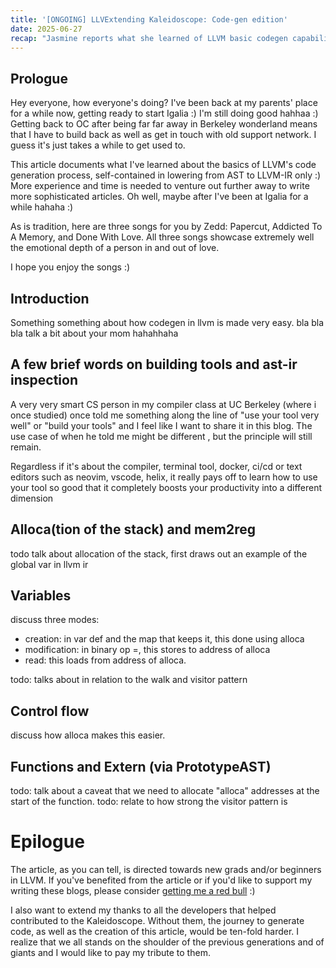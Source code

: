```yaml
---
title: '[ONGOING] LLVExtending Kaleidoscope: Code-gen edition'
date: 2025-06-27
recap: "Jasmine reports what she learned of LLVM basic codegen capabilities"
---
```



## Prologue
Hey everyone, how everyone's doing? I've been back at my parents' place for a while now, getting ready to start Igalia :)
I'm still doing good hahhaa :) Getting back to OC after being far far away in Berkeley wonderland means that I have to build back
as well as get in touch with old support network. I guess it's just takes a while to get used to.

This article documents what I've learned about the basics of LLVM's code generation process, self-contained in lowering from AST to LLVM-IR only :) More experience and time is needed to venture out further away to write more sophisticated articles. Oh well, maybe after I've been at Igalia for a while hahaha :)

As is tradition, here are three songs for you by Zedd: Papercut, Addicted To A Memory, and Done With Love. All three songs showcase extremely well the emotional depth of a person in and out of love.

I hope you enjoy the songs :)


## Introduction

Something something about how codegen in llvm is made very easy. bla bla bla talk a bit about your mom hahahhaha

## A few brief words on building tools and ast-ir inspection

A very very smart CS person in my compiler class at UC Berkeley (where i once studied) once told me something along
the line of  "use your tool
very well" or "build your tools" and I feel like
I want to share it in this blog. The use case of when he told me might be different
, but the principle will still remain.

Regardless if it's about the compiler, terminal tool, docker, ci/cd or text editors such as neovim,
vscode, helix, it really pays off to learn how to use your tool so good that it
completely boosts your productivity into a different dimension
## Alloca(tion of the stack) and mem2reg

todo talk about allocation of the stack, first draws out an example of the global var in llvm ir


## Variables

discuss three modes:
- creation: in var def and the map that keeps it, this done using alloca
- modification: in binary op =, this stores to address of alloca
- read: this loads from address of alloca.

todo: talks about in relation to the walk and visitor pattern
## Control flow

discuss how alloca makes this easier.

## Functions and Extern (via PrototypeAST)

todo: talk about a caveat that we need to allocate "alloca" addresses at the start of the function.
todo: relate to how strong the visitor pattern is

# Epilogue

The article, as you can tell, is directed towards new grads and/or beginners in LLVM. If you've benefited from the article
or if you'd like to support my writing these blogs, please consider [getting me a red bull]() :)

I also want to extend my thanks to all the developers that helped contributed to the
Kaleidoscope. Without them, the journey to generate code, as well as the creation of this article, would be
ten-fold harder. I realize that we all stands on the shoulder of the previous generations and of giants and I would like to pay my tribute to them.



